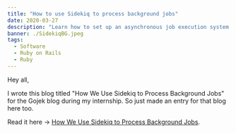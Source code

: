 ```yaml
---
title: "How to use Sidekiq to process background jobs"
date: 2020-03-27
description: "Learn how to set up an asynchronous job execution system in Rails"
banner: ./SidekiqBG.jpeg
tags:
  - Software
  - Ruby on Rails
  - Ruby
---
```


Hey all,

I wrote this blog titled "How We Use Sidekiq to Process Background Jobs" for the Gojek blog during my internship. So just made an entry for that blog here too.

Read it here -> [How We Use Sidekiq to Process Background Jobs](https://blog.gojek.io/how-we-use-sidekiq-to-process-background-jobs/).
